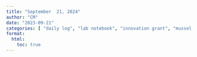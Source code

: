 ```yaml
---
title: "September  21, 2024"
author: "CM"
date: "2023-09-21"
categories: [ "daily log", "lab notebook", "innovation grant", "mussel biomarkers", "mussel epigenetics"]
format:
  html:
    toc: true
---
```

